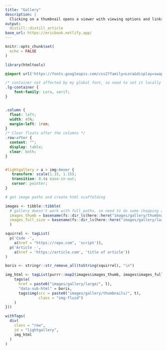 ```yaml
---
title: "Gallery"
description: |
  Clicking on a thumbnail opens a viewer with viewing options and links to the code used to create the chart and the article or project that it's associated with.
output:
  distill::distill_article
base_url: https://ericbook.netlify.app/
---
```




```r
knitr::opts_chunk$set(
  echo = FALSE
)

library(htmltools)

```

<!-- css sheets go into head ---->
<head>

<!--- main lightgallery ---->
<link rel="stylesheet" href="https://cdnjs.cloudflare.com/ajax/libs/lightgallery/2.1.8/css/lightgallery.min.css" integrity="sha512-DY7doCjzDiHKPjOIz7TBml+ZGeiORmxLdMEa8x7j+I0kuHD/vBogtvqhZCUbeCKJ8TR1slujyv9wxO4x0hbBMQ==" crossorigin="anonymous" referrerpolicy="no-referrer" />

<!-- lightgallery plugins -->

<link rel="stylesheet" href="https://cdnjs.cloudflare.com/ajax/libs/lightgallery/2.1.8/css/lg-thumbnail.min.css" integrity="sha512-wHHBD+hSImJWcX192FT77uzFT4pVJDZ5sTiVYE3cArMtIix9lycXS0lvuLwRVyyFQO4pTj7MKxSuFKFMVzjK2w==" crossorigin="anonymous" referrerpolicy="no-referrer" />

<link rel="stylesheet" href="https://cdnjs.cloudflare.com/ajax/libs/lightgallery/2.1.8/css/lg-share.min.css" integrity="sha512-dOqsuo1HGMv5ohBl/0OIUVzkwFLF8ZmjhpZp2VT2mpH5UuOJXwtBhxxtbrrEIpvTDWm7mESg0JsEl4zkUGv/gw==" crossorigin="anonymous" referrerpolicy="no-referrer" />

<link rel="stylesheet" href="https://cdnjs.cloudflare.com/ajax/libs/lightgallery/2.1.8/css/lg-zoom.min.css" integrity="sha512-SGo05yQXwPFKXE+GtWCn7J4OZQBaQIakZSxQSqUyVWqO0TAv3gaF/Vox1FmG4IyXJWDwu/lXzXqPOnfX1va0+A==" crossorigin="anonymous" referrerpolicy="no-referrer" />

</head>


<!---- js scripts go into body ---->

<!--- main lightgallery ---->
<script src="https://cdnjs.cloudflare.com/ajax/libs/lightgallery/2.1.8/lightgallery.min.js" integrity="sha512-BQPHJVHCOVIdd6S0Vi8+7gaPHy0cZxXNEzqn1gQWeYEMQMQDolld6PGJtShlVcCHEOwve3XHBwKaarmRO/Dnjw==" crossorigin="anonymous" referrerpolicy="no-referrer"></script>

<!-- lightgallery plugins -->
<script src="https://cdnjs.cloudflare.com/ajax/libs/lightgallery/2.1.8/plugins/thumbnail/lg-thumbnail.min.js" integrity="sha512-k8FNBu1DIf1nYGu45clIvqvk93ViLsqArYSULTd1PDXGwH6uniTxMa+h7Ag669l/g/FzSOG2foKygGYD/MkAMA==" crossorigin="anonymous" referrerpolicy="no-referrer"></script>

<script src="https://cdnjs.cloudflare.com/ajax/libs/lightgallery/2.1.8/plugins/share/lg-share.min.js" integrity="sha512-dzIgaUGIQD5lMqBh2gls2ERU0ReZqyBIOmJNOLm1NjhDzotZcRjZ1oja993dSRv62/dakvNsvwtXNOreTkAJ5A==" crossorigin="anonymous" referrerpolicy="no-referrer"></script>

<script src="https://cdnjs.cloudflare.com/ajax/libs/lightgallery/2.1.8/plugins/zoom/lg-zoom.min.js" integrity="sha512-wPh5IuI7eIXXS7SXTd0Xou0c1abJIocKCfrbHUFwem9wnd/v0ALKl+S69DvLcUgOVDYqjmIl1HkCOJl9y0IDaQ==" crossorigin="anonymous" referrerpolicy="no-referrer"></script>


```css
@import url('https://fonts.googleapis.com/css2?family=Lora&display=swap');

/* container not affected by my global font, so need to set it locally */
.lg-container {
    font-family: Lora, serif;
}


.column {
  float: left;
  width: 45%;
  margin-left: 1rem;
}
/* Clear floats after the columns */
.row:after {
  content: "";
  display: table;
  clear: both;
}


#lightgallery > a > img:hover {
   transform: scale(1.15, 1.15);
   transition: 0.4s ease-in-out;
   cursor: pointer;
}

```



```r

# get image paths and create html scaffolding

images <- tibble::tibble(
  # gallery doesn't work with full paths, so need to do some chopping and adding back-on
  images_thumb = basename(fs::dir_ls(here::here("images/gallery/thumbnails"))),
  images_full_size = basename(fs::dir_ls(here::here("images/gallery/large")))
  )

squirrel <- tagList(
  p('Code -',
    a(href = "https://repo.com", 'script')),
  p('Article -',
    a(href = 'https://article.com', 'title of article'))
)

boris <- stringr::str_remove_all(toString(squirrel), "\n")

img_html <- tagList(purrr::map2(images$images_thumb, images$images_full_size, function(t, l) {
    tags$a(
      href = paste0("images/gallery/large/", l),
      "data-sub-html" = boris,
      tags$img(src = paste0("images/gallery/thumbnails/", t),
               class = "img-fluid")
    )
}))

withTags(
  div(
    class = "row",
    id = "lightgallery",
    img_html
  )
)

```


<!-- hideBarsDelay: 1500, Delay for hiding gallery controls in ms. ---->
<!-- speed: 400, chart transition speed in viewer in ms ---->
<!-- actualSize: lgzoom - true, button to return chart to orig size ---->
<!-- showZoomInOutIcons: lgzoom - false, literal ---->

<script type="text/javascript">
    lightGallery(document.getElementById('lightgallery'), {
      plugins: [lgThumbnail, lgShare, lgZoom],
      speed: 600,
      showZoomInOutIcons: true,
      actualSize: false
    }); 
</script>